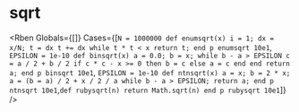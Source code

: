 # sqrt


<Rben Globals={[]}  Cases={[`
N = 1000000
def enumsqrt(x)
    i = 1; dx = x/N; t = dx
    t += dx while t * t < x
    return t;
end
p enumsqrt 10e1
`, `
EPSILON = 1e-10
def binsqrt(x)
    a = 0.0; b = x;
    while b - a > EPSILON
        c = a / 2 + b / 2
        if c * c - x >= 0 then b = c else a = c end
    end
    return a;
end
p binsqrt 10e1
`, `
EPSILON = 1e-10
def ntnsqrt(x)
    a = x; b = 2 * x;
    a = (b = a) / 2 + x / 2 / a while b - a > EPSILON;
    return a;
end
p ntnsqrt 10e1
`,`
def rubysqrt(n)
    return Math.sqrt(n)
end
p rubysqrt 10e1
`]}
/>
